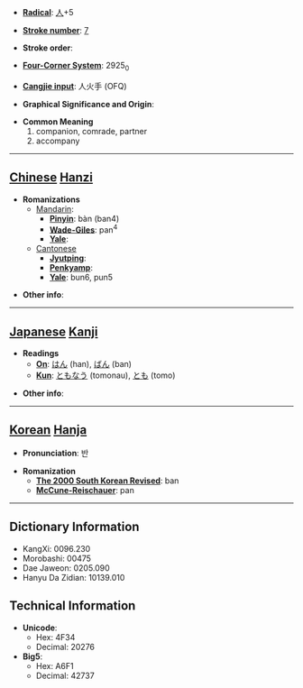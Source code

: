 * '''[[Wiktionary:Chinese radical index| Radical]]''': [[Wiktionary:Chinese radical index 人|人]]+5

* '''[[Wiktionary:Chinese total strokes index|Stroke number]]''': [[Wiktionary:Chinese total strokes index 7|7]]

* '''Stroke order''': 

* '''[[Wiktionary:Chinese four corner index|Four-Corner System]]''': 2925<sub>0</sub>

* '''[[Wiktionary:Chinese Cangjie index|Cangjie input]]''': 人火手 (OFQ)

* '''Graphical Significance and Origin''': 

* '''Common Meaning'''
*#companion, comrade, partner
*# accompany


----

== [[Chinese]] [[Hanzi]] ==

* '''Romanizations'''
** [[Mandarin]]:
*** '''[[Pinyin]]''': bàn (ban4)
*** '''[[Wade-Giles]]''': pan<sup>4</sup>
*** '''[[Yale]]''': 
**[[Cantonese]]
***'''[[Jyutping]]''':
***'''[[Penkyamp]]''': 
***'''[[Yale]]''': bun6, pun5

* '''Other info''': 

----

== [[Japanese]] [[Kanji]] ==

* '''Readings'''
** '''[[On]]''': [[はん]] (han), [[ばん]] (ban)
** '''[[Kun]]''': [[ともなう]] (tomonau), [[とも]] (tomo)

* '''Other info''':  

----

== [[Korean]] [[Hanja]] ==

* '''Pronunciation''': 반

* '''Romanization'''
** '''[[The 2000 South Korean Revised Romanization|The 2000 South Korean Revised]]''': ban
** '''[[McCune-Reischauer]]''': pan

----

== Dictionary Information ==

* KangXi: 0096.230
* Morobashi: 00475
* Dae Jaweon: 0205.090
* Hanyu Da Zidian: 10139.010

== Technical Information ==

* '''Unicode''':
** Hex: 4F34
** Decimal: 20276
* '''Big5''':
** Hex: A6F1
** Decimal: 42737